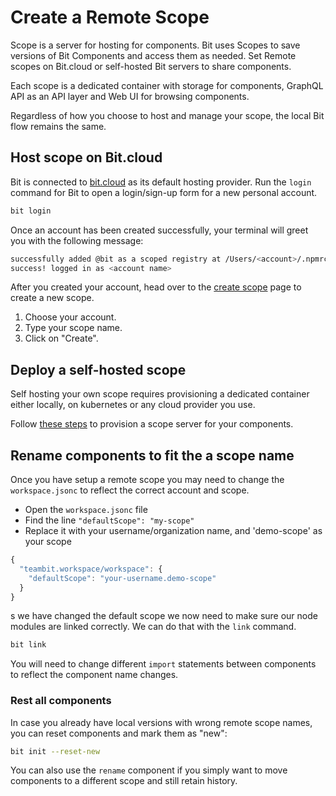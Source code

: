# Create a Remote Scope

Scope is a server for hosting for components. Bit uses Scopes to save versions of Bit Components and access them as needed. Set Remote scopes on Bit.cloud or self-hosted Bit servers to share components.

Each scope is a dedicated container with storage for components, GraphQL API as an API layer and Web UI for browsing components.

Regardless of how you choose to host and manage your scope, the local Bit flow remains the same.

## Host scope on Bit.cloud

Bit is connected to [bit.cloud](https://bit.cloud) as its default hosting provider. Run the `login` command for Bit to open a login/sign-up form for a new personal account.

```bash
bit login
```

Once an account has been created successfully, your terminal will greet you with the following message:

```bash
successfully added @bit as a scoped registry at /Users/<account>/.npmrc
success! logged in as <account name>
```

After you created your account, head over to the [create scope](https://bit.cloud/~create-scope) page to create a new scope.

1. Choose your account.
1. Type your scope name.
1. Click on "Create".

## Deploy a self-hosted scope

Self hosting your own scope requires provisioning a dedicated container either locally, on kubernetes or any cloud provider you use.

Follow [these steps](/docs/scope/running-a-scope-server) to provision a scope server for your components.

## Rename components to fit the a scope name

Once you have setup a remote scope you may need to change the `workspace.jsonc` to reflect the correct account and scope.

- Open the `workspace.jsonc` file
- Find the line `"defaultScope": "my-scope"`
- Replace it with your username/organization name, and 'demo-scope' as your scope

```js
{
  "teambit.workspace/workspace": {
    "defaultScope": "your-username.demo-scope"
  }
}
```

s we have changed the default scope we now need to make sure our node modules are linked correctly. We can do that with the `link` command.

```bash
bit link
```

You will need to change different `import` statements between components to reflect the component name changes.

### Rest all components

In case you already have local versions with wrong remote scope names, you can reset components and mark them as "new":

```bash
bit init --reset-new
```

You can also use the `rename` component if you simply want to move components to a different scope and still retain history.
